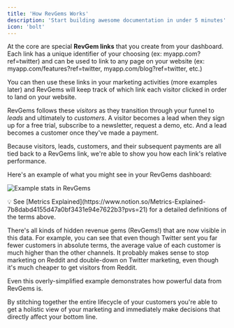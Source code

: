 ```yaml
---
title: 'How RevGems Works'
description: 'Start building awesome documentation in under 5 minutes'
icon: 'bolt'
---
```


At the core are special **RevGem links** that you create from your dashboard. Each link has a unique identifier of your choosing (ex: myapp.com?ref=twitter) and can be used to link to any page on your website (ex: myapp.com/features?ref=twitter, myapp.com/blog?ref=twitter, etc.)

You can then use these links in your marketing activities (more examples later) and RevGems will keep track of which link each visitor clicked in order to land on your website.

RevGems follows these *visitors* as they transition through your funnel to *leads* and ultimately to *customers*. A visitor becomes a lead when they sign up for a free trial, subscribe to a newsletter, request a demo, etc. And a lead becomes a customer once they've made a payment.

Because visitors, leads, customers, and their subsequent payments are all tied back to a RevGems link, we're able to show you how each link's relative performance.

Here's an example of what you might see in your RevGems dashboard:

<img
  className="block"
  src="/images/stats-example.png"
  alt="Example stats in RevGems"
/>

<aside>
💡 See [Metrics Explained](https://www.notion.so/Metrics-Explained-7b8dabd4155d47a0bf3431e94e7622b3?pvs=21) for a detailed definitions of the terms above.

</aside>

There's all kinds of hidden revenue gems (RevGems!) that are now visible in this data. For example, you can see that even though Twitter sent you far fewer customers in absolute terms, the average value of each customer is much higher than the other channels. It probably makes sense to stop marketing on Reddit and double-down on Twitter marketing, even though it's much cheaper to get visitors from Reddit.

Even this overly-simplified example demonstrates how powerful data from RevGems is.

By stitching together the entire lifecycle of your customers you're able to get a holistic view of your marketing and immediately make decisions that directly affect your bottom line.
